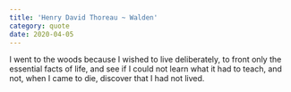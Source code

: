 ```yaml
---
title: 'Henry David Thoreau ~ Walden'
category: quote
date: 2020-04-05
---
```


I went to the woods because I wished to live deliberately, to front only the essential facts of life, and see if I could not learn what it had to teach, and not, when I came to die, discover that I had not lived.